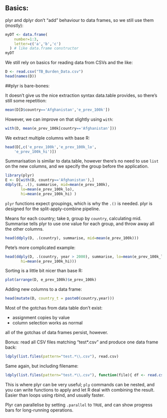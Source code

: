 ## Basics:

plyr and dplyr don't "add" behaviour to data frames, so we still use them (mostly):

```r
myDT <- data.frame(
    number=1:3,
    letter=c('a','b','c')
  ) # like data.frame constructor
myDT
````

We still rely on basics for reading data from CSVs and the like:

```r
D <- read.csv("TB_Burden_Data.csv")
head(names(D))
````

##plyr is bare-bones:

It doesn't give us the nice extraction syntax data.table provides, so there's still some repetition:

```r
mean(D[D$country=='Afghanistan','e_prev_100k'])
```
However, we can improve on that slightly using `with`:

```r
with(D, mean(e_prev_100k[country=='Afghanistan']))
```

We extract multiple columns with base R:
```r
head(D[,c('e_prev_100k','e_prev_100k_lo',
    'e_prev_100k_hi')])
```

Summarisation is similar to data.table, however there's no need to use `list` on the new columns, and we specify the group before the application.

```r
library(plyr)
E <- D[with(D, country=='Afghanistan'),] 
ddply(E, .(), summarise, mid=mean(e_prev_100k),
       lo=mean(e_prev_100k_lo),
       hi=mean(e_prev_100k_hi) )
```

`plyr` functions expect groupings, which is why the `.()` is needed. plyr is designed for the split-apply-combine pipeline.

Means for each country; take `D`, group by `country`, calculating mid. Summarise tells plyr to use one value for each group, and throw away all the other columns.
```r
head(ddply(D, .(country), summarise, mid=mean(e_prev_100k)))
```

Pete's more complicated example:

```r
head(ddply(D, .(country, year > 2000), summarise, lo=mean(e_prev_100k_lo),
       hi=mean(e_prev_100k_hi)))
```

Sorting is a little bit nicer than base R:

```r
plot(arrange(D, e_prev_100k)$e_prev_100k)
```

Adding new columns to a data frame:
```r
head(mutate(D, country_t = paste0(country,year)))
```

Most of the gotchas from data table don't exist:

 * assignment copies by value
 * column selection works as normal
 
all of the gotchas of data frames persist, however.

Bonus: read all CSV files matching "test*.csv" and produce one data frame back:
```r
ldply(list.files(pattern="test.*\\.csv"), read.csv)
````
Same again, but including filename:
```r
ldply(list.files(pattern="test.*\\.csv"), function(file){ df <- read.csv(file); df$name <- file; df})
````
This is where plyr can be very useful; `ply` commands can be nested, and you can write functions to apply and let R deal with combining the result. Easier than loops  using rbind, and usually faster.

Plyr can parallelise by setting `.parallel` to `TRUE`, and can show progress bars for long-running operations.
